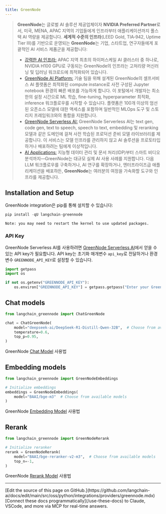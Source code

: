 ```yaml
---
title: GreenNode
---
```


>**GreenNode**는 글로벌 AI 솔루션 제공업체이자 **NVIDIA Preferred Partner**로서, 미국, MENA, APAC 지역의 기업들에게 인프라부터 애플리케이션까지 풀스택 AI 역량을 제공합니다.
>**세계적 수준의 인프라**(LEED Gold, TIA‑942, Uptime Tier III)를 기반으로 운영되는 **GreenNode**는 기업, 스타트업, 연구자들에게 포괄적인 AI 서비스 제품군을 제공합니다:
>
>- [강력한 AI 인프라:](https://greennode.ai/) APAC 지역 최초의 하이퍼스케일 AI 클러스터 중 하나로, NVIDIA H100 GPU로 구동되는 GreenNode의 인프라는 고처리량 머신러닝 및 딥러닝 워크로드에 최적화되어 있습니다.
>- [GreenNode AI Platform:](https://greennode.ai/product/ai-platform) 기술 팀을 위해 설계된 GreenNode의 셀프서비스 AI 플랫폼은 최적화된 compute instance로 사전 구성된 Jupyter notebook 환경의 빠른 배포를 가능하게 합니다. 이 포털에서 개발자는 최소한의 설정 시간으로 ML 학습, fine-tuning, hyperparameter 최적화, inference 워크플로우를 시작할 수 있습니다. 플랫폼은 100개 이상의 엄선된 오픈소스 모델에 대한 액세스를 포함하며 일반적인 MLOps 도구 및 스토리지 프레임워크와의 통합을 지원합니다.
>- [GreenNode Serverless AI:](https://greennode.ai/product/model-as-a-service) GreenNode Serverless AI는 text gen, code gen, text to speech, speech to text, embedding 및 reranking 모델과 같은 도메인에 걸쳐 사전 학습된 프로덕션 준비 모델 라이브러리를 제공합니다. 이 서비스는 모델 인프라를 관리하지 않고 AI 솔루션을 프로토타입하거나 배포하려는 팀에게 이상적입니다.
>- [AI Applications:](https://vngcloud.vn/en/solution) 지능형 데이터 관리 및 문서 처리(IDP)부터 스마트 비디오 분석까지—GreenNode는 대규모 실제 AI 사용 사례를 지원합니다.
>다음 LLM 워크플로우를 구축하거나, AI 연구를 확장하거나, 엔터프라이즈급 애플리케이션을 배포하든, **GreenNode**는 여러분의 여정을 가속화할 도구와 인프라를 제공합니다.

## Installation and Setup

GreenNode integration은 pip를 통해 설치할 수 있습니다:

```python
pip install -qU langchain-greennode
```

```output
Note: you may need to restart the kernel to use updated packages.
```

### API Key

GreenNode Serverless AI를 사용하려면 [GreenNode Serverless AI](https://aiplatform.console.greennode.ai/api-keys)에서 얻을 수 있는 API key가 필요합니다. API key는 초기화 매개변수 `api_key`로 전달하거나 환경 변수 `GREENNODE_API_KEY`로 설정할 수 있습니다.

```python
import getpass
import os

if not os.getenv("GREENNODE_API_KEY"):
    os.environ["GREENNODE_API_KEY"] = getpass.getpass("Enter your GreenNode API key: ")
```

## Chat models

```python
from langchain_greennode import ChatGreenNode

chat = ChatGreenNode(
    model="deepseek-ai/DeepSeek-R1-Distill-Qwen-32B",  # Choose from available models
    temperature=0.6,
    top_p=0.95,
)
```

GreenNode [Chat Model](https://python.langchain.com/docs/integrations/chat/greennode/) 사용법

## Embedding models

```python
from langchain_greennode import GreenNodeEmbeddings

# Initialize embeddings
embeddings = GreenNodeEmbeddings(
    model="BAAI/bge-m3"  # Choose from available models
)
```

GreenNode [Embedding Model](https://python.langchain.com/docs/integrations/text_embedding/greennode) 사용법

## Rerank

```python
from langchain_greennode import GreenNodeRerank

# Initialize reranker
rerank = GreenNodeRerank(
    model="BAAI/bge-reranker-v2-m3",  # Choose from available models
    top_n=-1,
)
```

GreenNode [Rerank Model](https://python.langchain.com/docs/integrations/retrievers/greennode-reranker) 사용법

---

<Callout icon="pen-to-square" iconType="regular">
    [Edit the source of this page on GitHub.](https://github.com/langchain-ai/docs/edit/main/src/oss/python/integrations/providers/greennode.mdx)
</Callout>
<Tip icon="terminal" iconType="regular">
    [Connect these docs programmatically](/use-these-docs) to Claude, VSCode, and more via MCP for    real-time answers.
</Tip>
